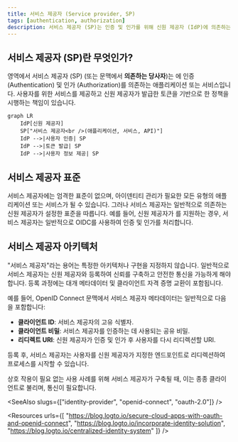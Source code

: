 ```yaml
---
title: 서비스 제공자 (Service provider, SP)
tags: [authentication, authorization]
description: 서비스 제공자 (SP)는 인증 및 인가를 위해 신원 제공자 (IdP)에 의존하는 애플리케이션 또는 서비스입니다.
---
```


## 서비스 제공자 (SP)란 무엇인가?

<Ref slug="iam" /> 영역에서 서비스 제공자 (SP) (또는 <Ref slug="openid-connect" /> 문맥에서 **의존하는 당사자**)는 <Ref slug="identity-provider" />에 인증 (Authentication) 및 인가 (Authorization)를 의존하는 애플리케이션 또는 서비스입니다. 사용자를 위한 서비스를 제공하고 신원 제공자가 발급한 토큰을 기반으로 한 <Ref slug="access-control" /> 정책을 시행하는 책임이 있습니다.

```mermaid
graph LR
    IdP[신원 제공자]
    SP["서비스 제공자<br />(애플리케이션, 서비스, API)"]
    IdP -->|사용자 인증| SP
    IdP -->|토큰 발급| SP
    IdP -->|사용자 정보 제공| SP
```

## 서비스 제공자 표준

서비스 제공자에는 엄격한 표준이 없으며, 아이덴티티 관리가 필요한 모든 유형의 애플리케이션 또는 서비스가 될 수 있습니다. 그러나 서비스 제공자는 일반적으로 의존하는 신원 제공자가 설정한 표준을 따릅니다. 예를 들어, 신원 제공자가 <Ref slug="openid-connect" />를 지원하는 경우, 서비스 제공자는 일반적으로 OIDC를 사용하여 인증 및 인가를 처리합니다.

## 서비스 제공자 아키텍처

"서비스 제공자"라는 용어는 특정한 아키텍처나 구현을 지정하지 않습니다. 일반적으로 서비스 제공자는 신원 제공자와 등록하여 신뢰를 구축하고 안전한 통신을 가능하게 해야 합니다. 등록 과정에는 대개 메타데이터 및 클라이언트 자격 증명 교환이 포함됩니다.

예를 들어, OpenID Connect 문맥에서 서비스 제공자 메타데이터는 일반적으로 다음을 포함합니다:

- **클라이언트 ID**: 서비스 제공자의 고유 식별자.
- **클라이언트 비밀**: 서비스 제공자를 인증하는 데 사용되는 공유 비밀.
- **<Ref slug="redirect-uri">리디렉트 URI</Ref>**: 신원 제공자가 인증 및 인가 후 사용자를 다시 리디렉션할 URI.

등록 후, 서비스 제공자는 사용자를 신원 제공자가 지정한 엔드포인트로 리디렉션하여 <Ref slug="authentication" /> 프로세스를 시작할 수 있습니다.

상호 작용이 필요 없는 사용 사례를 위해 서비스 제공자가 구축될 때, 이는 종종 <Ref slug="client">클라이언트</Ref>로 불리며, <Ref slug="machine-to-machine" /> 통신이 필요합니다.

<SeeAlso slugs={["identity-provider", "openid-connect", "oauth-2.0"]} />

<Resources
  urls={[
    "https://blog.logto.io/secure-cloud-apps-with-oauth-and-openid-connect",
    "https://blog.logto.io/incorporate-identity-solution",
    "https://blog.logto.io/centralized-identity-system"
  ]}
/>
